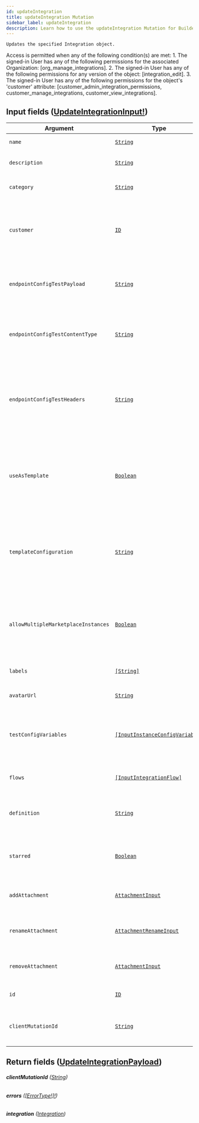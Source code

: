 ```yaml
---
id: updateIntegration
title: updateIntegration Mutation
sidebar_label: updateIntegration
description: Learn how to use the updateIntegration Mutation for Builder's API.
---
```


    Updates the specified Integration object.

Access is permitted when any of the following condition(s) are met: 1. The signed-in User has any of the following permissions for the associated Organization: [org_manage_integrations]. 2. The signed-in User has any of the following permissions for any version of the object: [integration_edit]. 3. The signed-in User has any of the following permissions for the object's 'customer' attribute: [customer_admin_integration_permissions, customer_manage_integrations, customer_view_integrations].

## Input fields ([UpdateIntegrationInput!](/composer/builder/api/schema/input_object/UpdateIntegrationInput.mdx))

| Argument                            | Type                                                                                       | Description                                                                                                                 |
| ----------------------------------- | ------------------------------------------------------------------------------------------ | --------------------------------------------------------------------------------------------------------------------------- |
| `name`                              | [`String`](/composer/builder/api/schema/scalar/String.mdx)                                                   | The name of the Integration.                                                                                                |
| `description`                       | [`String`](/composer/builder/api/schema/scalar/String.mdx)                                                   | Additional notes about the Integration.                                                                                     |
| `category`                          | [`String`](/composer/builder/api/schema/scalar/String.mdx)                                                   | Specifies the category of the Integration.                                                                                  |
| `customer`                          | [`ID`](/composer/builder/api/schema/scalar/ID.mdx)                                                           | The Customer the Integration belongs to, if any. If this is NULL then the Integration belongs to the Organization.          |
| `endpointConfigTestPayload`         | [`String`](/composer/builder/api/schema/scalar/String.mdx)                                                   | Data payload for testing the endpoint configuration for this Integration.                                                   |
| `endpointConfigTestContentType`     | [`String`](/composer/builder/api/schema/scalar/String.mdx)                                                   | Content type of the payload for testing the endpoint configuration for this Integration.                                    |
| `endpointConfigTestHeaders`         | [`String`](/composer/builder/api/schema/scalar/String.mdx)                                                   | A JSON string of key/value pairs that will be sent as headers when testing the endpoint configuration for this Integration. |
| `useAsTemplate`                     | [`Boolean`](/composer/builder/api/schema/scalar/Boolean.mdx)                                                 | Specifies whether the latest published version of this Integration may be used as a template to create new Integrations.    |
| `templateConfiguration`             | [`String`](/composer/builder/api/schema/scalar/String.mdx)                                                   | Specifies whether the latest published version of this Integration may be used as a template to create new Integrations.    |
| `allowMultipleMarketplaceInstances` | [`Boolean`](/composer/builder/api/schema/scalar/Boolean.mdx)                                                 | Specifies whether multiple Instances of this Integration may be created from the Marketplace.                               |
| `labels`                            | [`[String]`](/composer/builder/api/schema/scalar/String.mdx)                                                 | The labels that are associated with the object.                                                                             |
| `avatarUrl`                         | [`String`](/composer/builder/api/schema/scalar/String.mdx)                                                   | The URL for the avatar image.                                                                                               |
| `testConfigVariables`               | [`[InputInstanceConfigVariable]`](/composer/builder/api/schema/input_object/InputInstanceConfigVariable.mdx) | Config Variables that have been specified for the purposes of testing the Integration.                                      |
| `flows`                             | [`[InputIntegrationFlow]`](/composer/builder/api/schema/input_object/InputIntegrationFlow.mdx)               | The Integration of which the IntegrationFlow is a part.                                                                     |
| `definition`                        | [`String`](/composer/builder/api/schema/scalar/String.mdx)                                                   | The YAML serialized definition of the Integration to import.                                                                |
| `starred`                           | [`Boolean`](/composer/builder/api/schema/scalar/Boolean.mdx)                                                 | Indicates whether the record is starred by the signed-in User.                                                              |
| `addAttachment`                     | [`AttachmentInput`](/composer/builder/api/schema/input_object/AttachmentInput.mdx)                           | Adds the specified Attachment to the object.                                                                                |
| `renameAttachment`                  | [`AttachmentRenameInput`](/composer/builder/api/schema/input_object/AttachmentRenameInput.mdx)               | Removes the specified Attachment from the object.                                                                           |
| `removeAttachment`                  | [`AttachmentInput`](/composer/builder/api/schema/input_object/AttachmentInput.mdx)                           | Renames the specified Attachment on the object.                                                                             |
| `id`                                | [`ID`](/composer/builder/api/schema/scalar/ID.mdx)                                                           | The ID of the Integration to mutate.                                                                                        |
| `clientMutationId`                  | [`String`](/composer/builder/api/schema/scalar/String.mdx)                                                   | A unique identifier for the client performing the mutation.                                                                 |

## Return fields ([UpdateIntegrationPayload](/composer/builder/api/schema/object/UpdateIntegrationPayload.mdx))

###### <b>clientMutationId</b> ([String](/composer/builder/api/schema/scalar/String.mdx))

###### <b>errors</b> ([[ErrorType!]!](/composer/builder/api/schema/object/ErrorType.mdx))

###### <b>integration</b> ([Integration](/composer/builder/api/schema/object/Integration.mdx))
